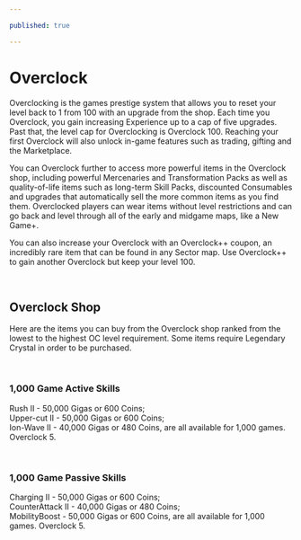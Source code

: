 ```yaml
---

published: true

---
```


# Overclock
Overclocking is the games prestige system that allows you to reset your level back to 1 from 100 with an upgrade from the shop. Each time you Overclock, you gain increasing Experience up to a cap of five upgrades. Past that, the level cap for Overclocking is Overclock 100. Reaching your first Overclock will also unlock in-game features such as trading, gifting and the Marketplace.

<Card id="5041700" desc="Can be purchased for 41,000 Gigas or 750 Coins"/>
<Card id="5042210" desc="Can only drop as an ultra-rare drop from Sector"/>

You can Overclock further to access more powerful items in the Overclock shop, including powerful Mercenaries and Transformation Packs as well as quality-of-life items such as long-term Skill Packs, discounted Consumables and upgrades that automatically sell the more common items as you find them. Overclocked players can wear items without level restrictions and can go back and level through all of the early and midgame maps, like a New Game+.

You can also increase your Overclock with an Overclock++ coupon, an incredibly rare item that can be found in any Sector map. Use Overclock++ to gain another Overclock but keep your level 100.

<br/>

## Overclock Shop
Here are the items you can buy from the Overclock shop ranked from the lowest to the highest OC level requirement. Some items require Legendary Crystal in order to be purchased.

<br/>

### 1,000 Game Active Skills
Rush II - 50,000 Gigas or 600 Coins;   
Upper-cut II - 50,000 Gigas or 600 Coins;   
Ion-Wave II - 40,000 Gigas or 480 Coins, are all available for 1,000 games. Overclock 5.

<br/>

### 1,000 Game Passive Skills
Charging II - 50,000 Gigas or 600 Coins;   
CounterAttack II - 40,000 Gigas or 480 Coins;   
MobilityBoost - 50,000 Gigas or 600 Coins, are all available for 1,000 games. Overclock 5.

<Card id="5041900" desc="Can be purchased for 300 Coins"/>
<Card id="5041901" desc="Can be purchased for 400 Coins"/>
<Card id="5041201" desc="Can be purchased for 300 Coins"/>
<Card id="5010201" desc="Can be purchased for 1,100 Coins"/>
<Card id="3032202" desc="Can be purchased for 1,750 Coins (30 days)"/>
<Card id="4030204" desc="Can be purchased for 18,000 Gigas (100 uses)"/>
<Card id="4052200" desc="Can be purchased for 700 Coins"/>
<Card id="4052401" desc="Can be purchased for 325,000 Gigas"/>
<Card id="3050220" desc="Can be purchased for 4,000 Gigas & 4,000 Crystals"/>
<Card id="3060620" desc="Can be purchased for 7,000 Gigas & 7,000 Crystals"/>
<Card id="8014330" desc="Can be purchased for 4,000 Gigas & 4,000 Crystals"/>
<Card id="8014340" desc="Can be purchased for 4,000 Gigas & 4,000 Crystals"/>
<Card id="8014320" desc="Can be purchased for 4,000 Gigas & 4,000 Crystals"/>
<Card id="3073200" desc="Can be purchased for 12,500 Gigas & 12,500 Crystals"/>
<Card id="3073400" desc="Can be purchased for 12,500 Gigas & 12,500 Crystals"/>
<Card id="3073300" desc="Can be purchased for 12,500 Gigas & 12,500 Crystals"/>
<Card id="3011810" desc="Can be purchased for 4,000 Gigas & 4,000 Crystals"/>
<Card id="3032660" desc="Can be purchased for 14,500 Gigas & 14,500 Crystals"/>
<Card id="4042100" desc="Can be purchased for 7,500,000 Gigas"/>
<Card id="4042400" desc="Can be purchased for 20,000,000 Gigas"/>
<Card id="3022420" desc="Can be purchased for 20,000,000 Gigas"/>
<Card id="4052800" desc="Can be purchased for 20,000,000 Gigas"/>
